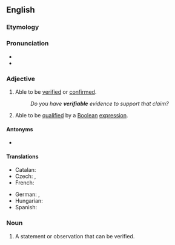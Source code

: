 {{also|vérifiable}}
==English==

===Etymology===
{{root|en|ine-pro|*weh₁-|*dʰeh₁-}}
{{suffix|en|verify|able}}

===Pronunciation===
* {{IPA|en|/vɛɹ.ɪˈfaɪ.ə.bəl/|/ˈvɛɹ.ɪ.faɪ.ə.bəl/}}
* {{audio|en|en-us-verifiable.ogg|Audio (US)}}

===Adjective===
{{en-adj}}

# Able to be [[verified]] or [[confirmed]].
#: ''Do you have '''verifiable''' evidence to support that claim?''
# Able to be [[qualified]] by a [[Boolean]] [[expression]].

====Antonyms====
* {{l|en|falsifiable}}

====Translations====
{{trans-top|able to be verified or confirmed}}
* Catalan: {{t|ca|verificable}}
* Czech: {{t+|cs|ověřitelný}}, {{t|cs|verifikovatelný}}
* French: {{t+|fr|vérifiable}}
{{trans-mid}}
* German: {{t|de|verifizierbar}}, {{t|de|überprüfbar}}
* Hungarian: {{t+|hu|ellenőrizhető}}
* Spanish: {{t|es|verificable}}
{{trans-bottom}}

===Noun===
{{en-noun}}

# {{lb|en|logic}} A statement or observation that can be verified.